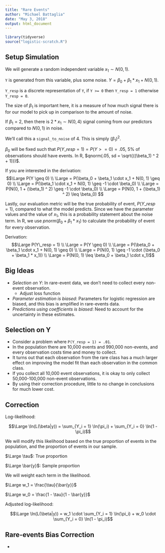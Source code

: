 ```yaml
---
title: "Rare Events"
author: "Michael Battaglia"
date: "May 3, 2018"
output: html_document
---
```


```r
library(tidyverse)
source("logistic-scratch.R")
```

## Setup Simulation

We will generate a random independent variable $x_1 \sim N(0, 1)$. 

`Y` is generated from this variable, plus some noise. $Y = \beta_0 + \beta_1 * x_1 + N(0, 1)$.

`Y_resp` is a discrete representation of `Y`, if `Y >= 0` then `Y_resp = 1` otherwise `Y_resp = 0`.

The size of $\beta_1$ is important here, it is a measure of how much signal there is for our model to pick up in comparison to the amount of noise. 

If $\beta_1 = 2$, then there is $2 * x_1 \sim N(0, 4)$ signal coming from our predictors compared to $N(0, 1)$ in noise. 

We'll call this a `signal_to_noise` of 4. This is simply $(\beta_{1})^ 2$.

$\beta_0$ will be fixed such that $P(Y\_resp = 1) = P(Y >= 0) = .05$, 5% of observations should have events. In R, $qnorm(.05, sd = \sqrt{((\beta_1) ^ 2 + 1)})$.

If you are interested in the derivation:
$$\Large P(Y \geq 0) \\ 
\Large = P(\beta_0 + \beta_1 \cdot x_1 + N(0, 1) \geq 0) \\
\Large = P(\beta_1 \cdot x_1 + N(0, 1) \geq -1 \cdot \beta_0) \\
\Large = P(N(0, 1 + (\beta_1) ^ 2) \geq -1 \cdot \beta_0) \\
\Large = P(N(0, 1 + (\beta_1) ^ 2) \leq \beta_0)
$$

Lastly, our evaluation metric will be the true probability of event, $P(Y\_resp = 1)$, compared to what the model predicts. Since we have the parameter values and the value of $x_1$, this is a probability statement about the noise term. In R, we use $pnorm(\beta_0 + \beta_1 * x_1)$ to calculate the probability of event for every observation.

Derivation:
$$\Large P(Y\_resp = 1) \\
\Large = P(Y \geq 0) \\
\Large = P(\beta_0 + \beta_1 \cdot x_1 + N(0, 1) \geq 0) \\
\Large = P(N(0, 1) \geq -1 \cdot (\beta_0 + \beta_1 * x_1)) \\
\Large = P(N(0, 1) \leq \beta_0 + \beta_1 \cdot x_1)$$

## Big Ideas

- *Selection on Y*: In rare-event data, we don't need to collect every non-event observation. 
  - Adjust loss function
- *Parameter estimation is biased*: Parameters for logistic regression are biased, and this bias is amplified in rare-events data.
- *Predictions using coefficients is biased*: Need to account for the uncertainty in these estimates.

## Selection on Y

- Consider a problem where `P(Y_resp = 1) = .01`. 
- In the population there are 10,000 events and 990,000 non-events, and every observation costs time and money to collect.
- It turns out that each observation from the rare class has a much larger effect on improving the model fit than each observation in the common class.
- If you collect all 10,000 event observations, it is okay to only collect 50,000-100,000 non-event observations. 
- By using their correction procedure, little to no change in conclusions for much lower cost.

## Correction

Log-likelihood: 

$$\Large \ln(L(\beta|y)) =  \sum_{Y_i = 1} \ln(\pi_i) + \sum_{Y_i = 0} \ln(1 - \pi_i)$$

We will modify this likelihood based on the true proportion of events in the population, and the proportion of events in our sample.

$\Large \tau$: True proportion

$\Large \bar{y}$: Sample proportion

We will weight each term in the likelihood.

$\Large w_1 = \frac{\tau}{\bar{y}}$

$\Large w_0 = \frac{1 - \tau}{1 - \bar{y}}$

Adjusted log-likelihood: 

$$\Large \ln(L(\beta|y)) =  w_1 \cdot \sum_{Y_i = 1} \ln(\pi_i) + w_0 \cdot \sum_{Y_i = 0} \ln(1 - \pi_i)$$

## Rare-events Bias Correction

- 